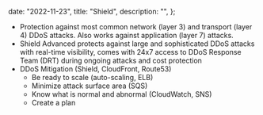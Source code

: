 
  date: "2022-11-23",
  title: "Shield",
  description: "",
};


- Protection against most common network (layer 3) and transport (layer 4) DDoS attacks. Also works against application (layer 7) attacks.
- Shield Advanced protects against large and sophisticated DDoS attacks with real-time visibility, comes with 24x7 access to DDoS Response Team (DRT) during ongoing attacks and cost protection
- DDoS Mitigation (Shield, CloudFront, Route53)
  - Be ready to scale (auto-scaling, ELB)
  - Minimize attack surface area (SQS)
  - Know what is normal and abnormal (CloudWatch, SNS)
  - Create a plan
